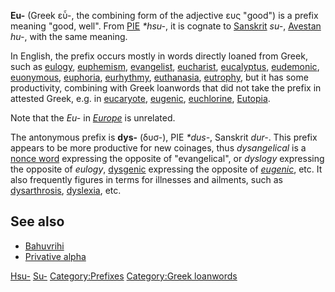 '''Eu-''' (Greek εὖ-, the combining form of the adjective ευς "good") is a prefix meaning "good, well". From [[PIE]] ''*hsu-'', it is cognate to [[Sanskrit]] ''su-'', [[Avestan]] ''hu-'', with the same meaning. 

In English, the prefix occurs mostly in words directly loaned from Greek, such as [[eulogy]], [[euphemism]], [[evangelist]], [[eucharist]], [[eucalyptus]], [[eudemonic]], [[euonymous]], [[euphoria]], [[eurhythmy]], [[euthanasia]], [[eutrophy]], but it has some productivity, combining with Greek loanwords that did not take the prefix in attested Greek, e.g. in [[eucaryote]], [[eugenic]], [[euchlorine]], [[Eutopia]].

Note that the ''Eu-'' in ''[[Europe]]'' is unrelated.

The antonymous prefix is '''dys-''' (δυσ-),  PIE ''*dus-'', Sanskrit ''dur-''. This prefix appears to be more productive for new coinages, thus ''dysangelical'' is a [[nonce word]] expressing the opposite of "evangelical", or ''dyslogy'' expressing the opposite of ''eulogy'', [[dysgenic]] expressing the opposite of ''[[eugenic]]'', etc. It also frequently figures in  terms for illnesses and ailments, such as [[dysarthrosis]], [[dyslexia]],  etc.

==See also==
*[[Bahuvrihi]]
*[[Privative alpha]]

{{wiktionary|eu-}}
{{wiktionary|εὖ}}

[[Category:Proto-Indo-European language|Hsu-]]
[[Category:Sanskrit|Su-]]
[[Category:Prefixes]]
[[Category:Greek loanwords]]